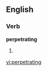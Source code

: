 
==English==

===Verb===
'''perpetrating'''

# {{present participle of|[[perpetrate]]}}

[[vi:perpetrating]]